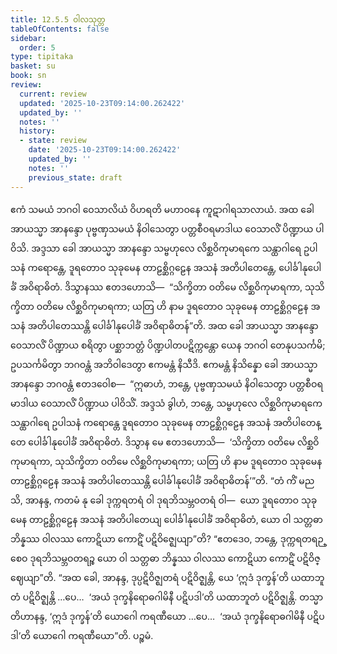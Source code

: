 ```yaml
---
title: 12.5.5 ဝါလသုတ္တ
tableOfContents: false
sidebar:
  order: 5
type: tipitaka
basket: su
book: sn
review:
  current: review
  updated: '2025-10-23T09:14:00.262422'
  updated_by: ''
  notes: ''
  history:
  - state: review
    date: '2025-10-23T09:14:00.262422'
    updated_by: ''
    notes: ''
    previous_state: draft
---
```



<ReviewStatus review={frontmatter.review} showDetails={true} />

<HypothesisAnnotation frontmatter={frontmatter} />

<DynamicBreadcrumb />

<Division number="1115" book="sn" e="ch" v="18" p="446">

<Paragraph number="2379" book="sn">
ဧကံ သမယံ ဘဂဝါ ဝေသာလိယံ ဝိဟရတိ မဟာဝနေ ကူဋာဂါရသာလာယံ. အထ ခေါ အာယသ္မာ အာနန္ဒော ပုဗ္ဗဏှသမယံ နိဝါသေတွာ ပတ္တစီဝရမာဒါယ ဝေသာလိံ ပိဏ္ဍာယ ပါဝိသိ. အဒ္ဒသာ ခေါ အာယသ္မာ အာနန္ဒော သမ္ဗဟုလေ လိစ္ဆဝိကုမာရကေ သန္ထာဂါရေ ဥပါသနံ ကရောန္တေ, ဒူရတောဝ သုခုမေန တာဠစ္ဆိဂ္ဂဠေန အသနံ အတိပါတေန္တေ, ပေါင်္ခါနုပေါင်္ခံ အဝိရာဓိတံ. ဒိသွာနဿ ဧတဒဟောသိ—  “သိက္ခိတာ ဝတိမေ လိစ္ဆဝိကုမာရကာ, သုသိက္ခိတာ ဝတိမေ လိစ္ဆဝိကုမာရကာ; ယတြ ဟိ နာမ ဒူရတောဝ သုခုမေန တာဠစ္ဆိဂ္ဂဠေန အသနံ အတိပါတေဿန္တိ ပေါင်္ခါနုပေါင်္ခံ အဝိရာဓိတန်”တိ.
</Paragraph>

<Paragraph number="2380" book="sn">
အထ ခေါ အာယသ္မာ အာနန္ဒော ဝေသာလိံ ပိဏ္ဍာယ စရိတွာ ပစ္ဆာဘတ္တံ ပိဏ္ဍပါတပဋိက္ကန္တော ယေန ဘဂဝါ တေနုပသင်္ကမိ; ဥပသင်္ကမိတွာ ဘဂဝန္တံ အဘိဝါဒေတွာ ဧကမန္တံ နိသီဒိ. ဧကမန္တံ နိသိန္နော ခေါ အာယသ္မာ အာနန္ဒော ဘဂဝန္တံ ဧတဒဝေါစ—  “ဣဓာဟံ, ဘန္တေ, ပုဗ္ဗဏှသမယံ နိဝါသေတွာ ပတ္တစီဝရမာဒါယ ဝေသာလိံ ပိဏ္ဍာယ ပါဝိသိံ. အဒ္ဒသံ ခွါဟံ, ဘန္တေ, သမ္ဗဟုလေ လိစ္ဆဝိကုမာရကေ သန္ထာဂါရေ ဥပါသနံ ကရောန္တေ ဒူရတောဝ သုခုမေန တာဠစ္ဆိဂ္ဂဠေန အသနံ အတိပါတေန္တေ ပေါင်္ခါနုပေါင်္ခံ အဝိရာဓိတံ. ဒိသွာန မေ ဧတဒဟောသိ—  ‘သိက္ခိတာ ဝတိမေ လိစ္ဆဝိကုမာရကာ, သုသိက္ခိတာ ဝတိမေ လိစ္ဆဝိကုမာရကာ; ယတြ ဟိ နာမ ဒူရတောဝ သုခုမေန တာဠစ္ဆိဂ္ဂဠေန အသနံ အတိပါတေဿန္တိ ပေါင်္ခါနုပေါင်္ခံ အဝိရာဓိတန်’”တိ.
</Paragraph>

<Paragraph number="2381" book="sn">
“တံ ကိံ မညသိ, အာနန္ဒ, ကတမံ နု ခေါ ဒုက္ကရတရံ ဝါ ဒုရဘိသမ္ဘဝတရံ ဝါ—  ယော ဒူရတောဝ သုခုမေန တာဠစ္ဆိဂ္ဂဠေန အသနံ အတိပါတေယျ ပေါင်္ခါနုပေါင်္ခံ အဝိရာဓိတံ, ယော ဝါ သတ္တဓာ ဘိန္နဿ ဝါလဿ ကောဋိယာ ကောဋိံ ပဋိဝိဇ္ဈေယျာ”တိ? “ဧတဒေဝ, ဘန္တေ, ဒုက္ကရတရဉ္စေဝ ဒုရဘိသမ္ဘဝတရဉ္စ ယော ဝါ သတ္တဓာ ဘိန္နဿ ဝါလဿ ကောဋိယာ ကောဋိံ ပဋိဝိဇ္ဈေယျာ”တိ. “အထ ခေါ, အာနန္ဒ, ဒုပ္ပဋိဝိဇ္ဈတရံ ပဋိဝိဇ္ဈန္တိ, ယေ ‘ဣဒံ ဒုက္ခန်’တိ ယထာဘူတံ ပဋိဝိဇ္ဈန္တိ …ပေ…  ‘အယံ ဒုက္ခနိရောဓဂါမိနီ ပဋိပဒါ’တိ ယထာဘူတံ ပဋိဝိဇ္ဈန္တိ.
</Paragraph>

<Paragraph number="2382" book="sn">
တသ္မာတိဟာနန္ဒ, ‘ဣဒံ ဒုက္ခန်’တိ ယောဂေါ ကရဏီယော …ပေ…  ‘အယံ ဒုက္ခနိရောဓဂါမိနီ ပဋိပဒါ’တိ ယောဂေါ ကရဏီယော”တိ.

</Paragraph>
</Division>

<Paragraph number="2383" type="center" book="sn">
ပဉ္စမံ.
</Paragraph>